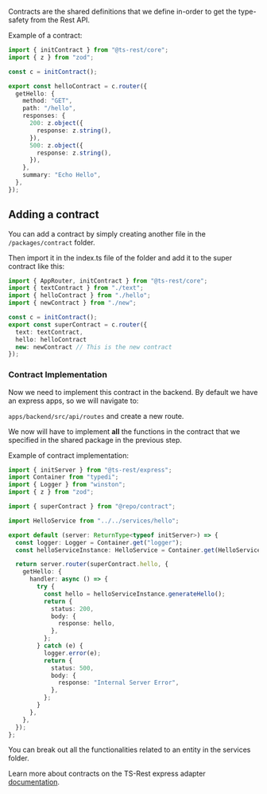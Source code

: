 Contracts are the shared definitions that we define in-order to get the type-safety from the Rest API.

Example of a contract:

```typescript
import { initContract } from "@ts-rest/core";
import { z } from "zod";

const c = initContract();

export const helloContract = c.router({
  getHello: {
    method: "GET",
    path: "/hello",
    responses: {
      200: z.object({
        response: z.string(),
      }),
      500: z.object({
        response: z.string(),
      }),
    },
    summary: "Echo Hello",
  },
});
```

## Adding a contract

You can add a contract by simply creating another file in the `/packages/contract` folder.

Then import it in the index.ts file of the folder and add it to the super contract like this:

```typescript
import { AppRouter, initContract } from "@ts-rest/core";
import { textContract } from "./text";
import { helloContract } from "./hello";
import { newContract } from "./new";

const c = initContract();
export const superContract = c.router({
  text: textContract,
  hello: helloContract
  new: newContract // This is the new contract
});
```

### Contract Implementation

Now we need to implement this contract in the backend.
By default we have an express apps, so we will navigate to:

`apps/backend/src/api/routes`
and create a new route.

We now will have to implement **all** the functions in the contract that we specified in the shared package in the previous step.

Example of contract implementation:

```typescript
import { initServer } from "@ts-rest/express";
import Container from "typedi";
import { Logger } from "winston";
import { z } from "zod";

import { superContract } from "@repo/contract";

import HelloService from "../../services/hello";

export default (server: ReturnType<typeof initServer>) => {
  const logger: Logger = Container.get("logger");
  const helloServiceInstance: HelloService = Container.get(HelloService);

  return server.router(superContract.hello, {
    getHello: {
      handler: async () => {
        try {
          const hello = helloServiceInstance.generateHello();
          return {
            status: 200,
            body: {
              response: hello,
            },
          };
        } catch (e) {
          logger.error(e);
          return {
            status: 500,
            body: {
              response: "Internal Server Error",
            },
          };
        }
      },
    },
  });
};
```

<Note>
  You can break out all the functionalities related to an entity in the services
  folder.
</Note>

Learn more about contracts on the TS-Rest express adapter [documentation](https://ts-rest.com/docs/express).
